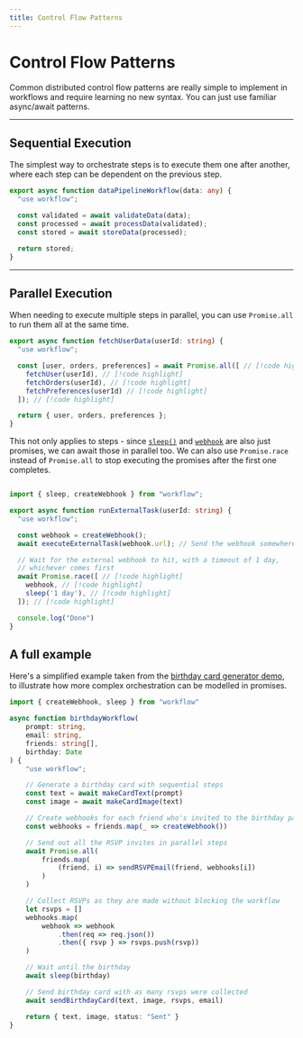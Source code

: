 ```yaml
---
title: Control Flow Patterns
---
```


# Control Flow Patterns

Common distributed control flow patterns are really simple to implement in workflows and require learning no new syntax. You can just use familiar async/await patterns.

---

## Sequential Execution

The simplest way to orchestrate steps is to execute them one after another, where each step can be dependent on the previous step.

```typescript lineNumbers
export async function dataPipelineWorkflow(data: any) {
  "use workflow";

  const validated = await validateData(data);
  const processed = await processData(validated);
  const stored = await storeData(processed);

  return stored;
}
```

---

## Parallel Execution

When needing to execute multiple steps in parallel, you can use `Promise.all` to run them all at the same time.

```typescript lineNumbers
export async function fetchUserData(userId: string) {
  "use workflow";

  const [user, orders, preferences] = await Promise.all([ // [!code highlight]
    fetchUser(userId), // [!code highlight]
    fetchOrders(userId), // [!code highlight]
    fetchPreferences(userId) // [!code highlight]
  ]); // [!code highlight]

  return { user, orders, preferences };
}
```

This not only applies to steps - since [`sleep()`](/docs/api-reference/workflow/sleep) and [`webhook`](/docs/api-reference/workflow/create-webhook) are also just promises, we can await those in parallel too.
We can also use `Promise.race` instead of `Promise.all` to stop executing the promises after the first one completes.

```typescript lineNumbers

import { sleep, createWebhook } from "workflow";

export async function runExternalTask(userId: string) {
  "use workflow";

  const webhook = createWebhook();
  await executeExternalTask(webhook.url); // Send the webhook somewhere

  // Wait for the external webhook to hit, with a timeout of 1 day,
  // whichever comes first
  await Promise.race([ // [!code highlight]
    webhook, // [!code highlight]
    sleep('1 day'), // [!code highlight]
  ]); // [!code highlight]

  console.log("Done")
}
```

## A full example

Here's a simplified example taken from the [birthday card generator demo](https://github.com/vercel/workflow/tree/main/examples/birthday-card-generator), to illustrate how more complex orchestration can be modelled in promises.

```typescript lineNumbers
import { createWebhook, sleep } from "workflow"

async function birthdayWorkflow(
    prompt: string,
    email: string,
    friends: string[],
    birthday: Date
) {
    "use workflow";

    // Generate a birthday card with sequential steps
    const text = await makeCardText(prompt)
    const image = await makeCardImage(text)

    // Create webhooks for each friend who's invited to the birthday party
    const webhooks = friends.map(_ => createWebhook())

    // Send out all the RSVP invites in parallel steps
    await Promise.all(
        friends.map(
            (friend, i) => sendRSVPEmail(friend, webhooks[i])
        )
    )

    // Collect RSVPs as they are made without blocking the workflow
    let rsvps = []
    webhooks.map(
        webhook => webhook
            .then(req => req.json())
            .then({ rsvp } => rsvps.push(rsvp))
    )

    // Wait until the birthday
    await sleep(birthday)

    // Send birthday card with as many rsvps were collected
    await sendBirthdayCard(text, image, rsvps, email)

    return { text, image, status: "Sent" }
}
```
